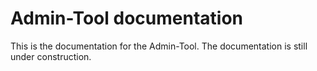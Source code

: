 # Admin-Tool documentation


<Callout type='warning' emoji='⚠️'>
  This is the documentation for the Admin-Tool.
  The documentation is still under construction.
</Callout>
